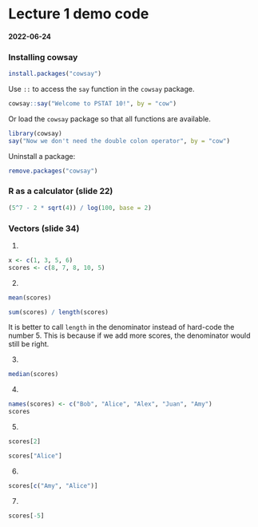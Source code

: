 # Lecture 1 demo code

#### 2022-06-24

### Installing cowsay

```r
install.packages("cowsay")
```

Use `::` to access the `say` function in the `cowsay` package.

```r
cowsay::say("Welcome to PSTAT 10!", by = "cow")
```

Or load the `cowsay` package so that all functions are available.

```r
library(cowsay)
say("Now we don't need the double colon operator", by = "cow")
```

Uninstall a package:

```r
remove.packages("cowsay")
```

### R as a calculator (slide 22)

```r
(5^7 - 2 * sqrt(4)) / log(100, base = 2)
```

### Vectors (slide 34)

1.  

```r
x <- c(1, 3, 5, 6)
scores <- c(8, 7, 8, 10, 5)
```

2.  

```r
mean(scores)
```

```r
sum(scores) / length(scores)
```

It is better to call `length` in the denominator instead of hard-code
the number 5. This is because if we add more scores, the denominator
would still be right.

3.  

```r
median(scores)
```

4.  

```r
names(scores) <- c("Bob", "Alice", "Alex", "Juan", "Amy")
scores
```

5.  

```r
scores[2]
```

```r
scores["Alice"]
```

6.  

```r
scores[c("Amy", "Alice")]
```

7.  

```r
scores[-5]
```
